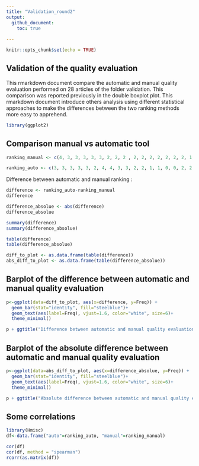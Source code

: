 ```yaml
---
title: "Validation_round2"
output: 
  github_document:
    toc: true
    
---
```

```r
knitr::opts_chunk$set(echo = TRUE)
```

## Validation of the quality evaluation

This rmarkdown document compare the automatic and manual quality evaluation performed on 28 articles of the folder validation. This comparison was reported previously in the double boxplot plot. This rmarkdown document introduce others analysis using different statistical approaches to make the differences between the two ranking methods more easy to apprehend.


```r
library(ggplot2)
```

## Comparison manual vs automatic tool

```r
ranking_manual <- c(4, 3, 3, 3, 3, 3, 2, 2, 2 , 2, 2, 2, 2, 2, 2, 2, 1, 1, 1, 1, 0, 0, 0, 0, 0, 0, 0, 0)

ranking_auto <- c(3, 3, 3, 3, 3, 2, 4, 4, 3, 3, 2, 2, 1, 1, 0, 0, 2, 2, 2, 2, 3, 2, 2, 2, 1, 1, 0, 0)
```

Difference between automatic and manual ranking :

```r
difference <- ranking_auto-ranking_manual
difference
```

```r
difference_absolue <- abs(difference)
difference_absolue
```

```r
summary(difference)
summary(difference_absolue)
```
```r
table(difference)
table(difference_absolue)
```
```r
diff_to_plot <- as.data.frame(table(difference))
abs_diff_to_plot <- as.data.frame(table(difference_absolue))
```

## Barplot of the difference between automatic and manual quality evaluation


```r
p<-ggplot(data=diff_to_plot, aes(x=difference, y=Freq)) +
  geom_bar(stat="identity", fill="steelblue")+
  geom_text(aes(label=Freq), vjust=1.6, color="white", size=6)+
  theme_minimal()

p + ggtitle("Difference between automatic and manual quality evaluation") + xlab("Difference between automatic evaluation and manual evaluation") + ylab("Number of articles")
```
## Barplot of the absolute difference between automatic and manual quality evaluation

```r
p<-ggplot(data=abs_diff_to_plot, aes(x=difference_absolue, y=Freq)) +
  geom_bar(stat="identity", fill="steelblue")+
  geom_text(aes(label=Freq), vjust=1.6, color="white", size=6)+
  theme_minimal()

p + ggtitle("Absolute difference between automatic and manual quality evaluation") + xlab("Difference between automatic evaluation and manual evaluation") + ylab("Number of articles")
```

## Some correlations 

```r
library(Hmisc)
df<-data.frame("auto"=ranking_auto, "manual"=ranking_manual)

cor(df)
cor(df, method = "spearman")
rcorr(as.matrix(df))

```


